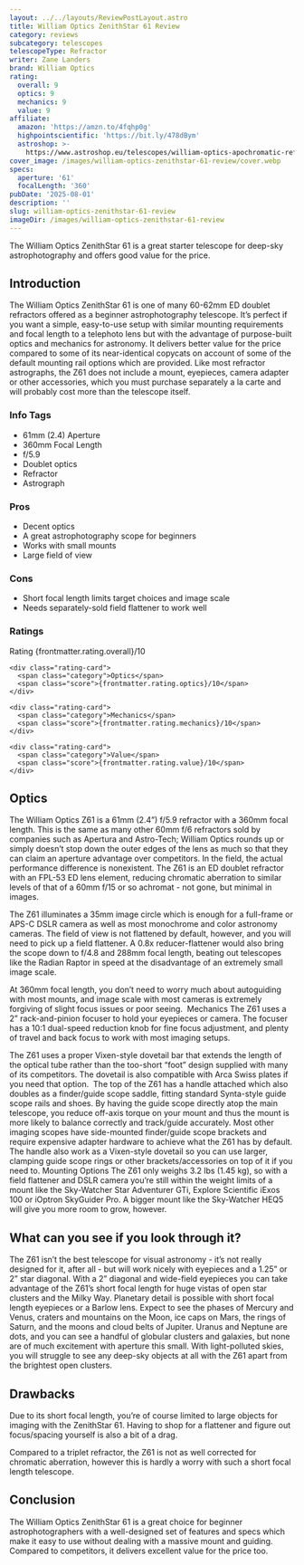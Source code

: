 ```yaml
---
layout: ../../layouts/ReviewPostLayout.astro
title: William Optics ZenithStar 61 Review
category: reviews
subcategory: telescopes
telescopeType: Refractor
writer: Zane Landers
brand: William Optics
rating:
  overall: 9
  optics: 9
  mechanics: 9
  value: 9
affiliate:
  amazon: 'https://amzn.to/4fqhp0g'
  highpointscientific: 'https://bit.ly/478dBym'
  astroshop: >-
    https://www.astroshop.eu/telescopes/william-optics-apochromatic-refractor-ap-61-360-zenithstar-zs61-ii-ota/p,67481
cover_image: /images/william-optics-zenithstar-61-review/cover.webp
specs:
  aperture: '61'
  focalLength: '360'
pubDate: '2025-08-01'
description: ''
slug: william-optics-zenithstar-61-review
imageDir: /images/william-optics-zenithstar-61-review
---
```


<p class="highlight">The William Optics ZenithStar 61 is a great starter telescope for deep-sky astrophotography and offers good value for the price.</p>
<h2>Introduction</h2>

<p>The William Optics ZenithStar 61 is one of many 60-62mm ED doublet refractors offered as a beginner astrophotography telescope. It’s perfect if you want a simple, easy-to-use setup with similar mounting requirements and focal length to a telephoto lens but with the advantage of purpose-built optics and mechanics for astronomy. It delivers better value for the price compared to some of its near-identical copycats on account of some of the default mounting rail options which are provided. Like most refractor astrographs, the Z61 does not include a mount, eyepieces, camera adapter or other accessories, which you must purchase separately a la carte and will probably cost more than the telescope itself.</p>
<section class="info-tags">
  <h3>Info Tags</h3>
  <ul>
    <li>61mm (2.4) Aperture</li>
    <li>360mm Focal Length</li>
    <li>f/5.9</li>
    <li>Doublet optics</li>
    <li>Refractor</li>
    <li>Astrograph</li>
  </ul>
</section>

<section class="pros-cons">
  <div class="pros-block">
    <h3>Pros</h3>
    <ul>
        <li>Decent optics</li>
        <li>A great astrophotography scope for beginners</li>
        <li>Works with small mounts</li>
        <li>Large field of view</li>
    </ul>
  </div>
  <div class="cons-block">
    <h3>Cons</h3>
    <ul>
        <li>Short focal length limits target choices and image scale</li>
        <li>Needs separately-sold field flattener to work well</li>
    </ul>
  </div>
</section>

<section class="ratings">
  <h3>Ratings</h3>
  <div class="ratings-grid">
    <div class="rating-card">
      <span class="category">Rating</span>
      <span class="score">{frontmatter.rating.overall}/10</span>
    </div>

    <div class="rating-card">
      <span class="category">Optics</span>
      <span class="score">{frontmatter.rating.optics}/10</span>
    </div>

    <div class="rating-card">
      <span class="category">Mechanics</span>
      <span class="score">{frontmatter.rating.mechanics}/10</span>
    </div>

    <div class="rating-card">
      <span class="category">Value</span>
      <span class="score">{frontmatter.rating.value}/10</span>
    </div>
  </div>
</section>

<Affiliates affiliate={frontmatter.affiliate} />

<h2>Optics</h2>

The William Optics Z61 is a 61mm (2.4”) f/5.9 refractor with a 360mm focal length. This is the same as many other 60mm f/6 refractors sold by companies such as Apertura and Astro-Tech; William Optics rounds up or simply doesn’t stop down the outer edges of the lens as much so that they can claim an aperture advantage over competitors. In the field, the actual performance difference is nonexistent. The Z61 is an ED doublet refractor with an FPL-53 ED lens element, reducing chromatic aberration to similar levels of that of a 60mm f/15 or so achromat - not gone, but minimal in images.
<p>The Z61 illuminates a 35mm image circle which is enough for a full-frame or APS-C DSLR camera as well as most monochrome and color astronomy cameras. The field of view is not flattened by default, however, and you will need to pick up a field flattener. A 0.8x reducer-flattener would also bring the scope down to f/4.8 and 288mm focal length, beating out telescopes like the Radian Raptor in speed at the disadvantage of an extremely small image scale.</p>
<p>At 360mm focal length, you don’t need to worry much about autoguiding with most mounts, and image scale with most cameras is extremely forgiving of slight focus issues or poor seeing. 
Mechanics
The Z61 uses a 2” rack-and-pinion focuser to hold your eyepieces or camera. The focuser has a 10:1 dual-speed reduction knob for fine focus adjustment, and plenty of travel and back focus to work with most imaging setups.</p>
<p>The Z61 uses a proper Vixen-style dovetail bar that extends the length of the optical tube rather than the too-short “foot” design supplied with many of its competitors. The dovetail is also compatible with Arca Swiss plates if you need that option. 
The top of the Z61 has a handle attached which also doubles as a finder/guide scope saddle, fitting standard Synta-style guide scope rails and shoes. By having the guide scope directly atop the main telescope, you reduce off-axis torque on your mount and thus the mount is more likely to balance correctly and track/guide accurately. Most other imaging scopes have side-mounted finder/guide scope brackets and require expensive adapter hardware to achieve what the Z61 has by default. The handle also work as a Vixen-style dovetail so you can use larger, clamping guide scope rings or other brackets/accessories on top of it if you need to.
Mounting Options
The Z61 only weighs 3.2 lbs (1.45 kg), so with a field flattener and DSLR camera you’re still within the weight limits of a mount like the Sky-Watcher Star Adventurer GTi, Explore Scientific iExos 100 or iOptron SkyGuider Pro. A bigger mount like the Sky-Watcher HEQ5 will give you more room to grow, however.</p>
<h2>What can you see if you look through it?</h2>

<p>The Z61 isn’t the best telescope for visual astronomy - it’s not really designed for it, after all - but will work nicely with eyepieces and a 1.25” or 2” star diagonal. With a 2” diagonal and wide-field eyepieces you can take advantage of the Z61’s short focal length for huge vistas of open star clusters and the Milky Way. Planetary detail is possible with short focal length eyepieces or a Barlow lens. Expect to see the phases of Mercury and Venus, craters and mountains on the Moon, ice caps on Mars, the rings of Saturn, and the moons and cloud belts of Jupiter. Uranus and Neptune are dots, and you can see a handful of globular clusters and galaxies, but none are of much excitement with aperture this small. With light-polluted skies, you will struggle to see any deep-sky objects at all with the Z61 apart from the brightest open clusters.</p>
<h2>Drawbacks</h2>

<p>Due to its short focal length, you’re of course limited to large objects for imaging with the ZenithStar 61. Having to shop for a flattener and figure out focus/spacing yourself is also a bit of a drag.</p>
<p>Compared to a triplet refractor, the Z61 is not as well corrected for chromatic aberration, however this is hardly a worry with such a short focal length telescope.</p>
<h2>Conclusion</h2>

<p>The William Optics ZenithStar 61 is a great choice for beginner astrophotographers with a well-designed set of features and specs which make it easy to use without dealing with a massive mount and guiding. Compared to competitors, it delivers excellent value for the price too.</p>

